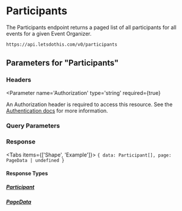 


# Participants

The Participants endpoint returns a paged list of all participants for all events for a given Event Organizer.

```bash filename="Example"
https://api.letsdothis.com/v0/participants
```

## Parameters for "Participants"


### Headers

<Parameter 
  name='Authorization' 
  type='string' 
  required={true} 
>
  An Authorization header is required to access this resource. See the [Authentication docs](/gettingStarted/authentication) for more  information.
</Parameter>

### Query Parameters

<DefaultQueryParameters />

### Response

<Tabs items={['Shape', 'Example']}>
  <Tab>
    ```
    {
      data: Participant[],
      page: PageData | undefined
    }
    ```
  </Tab>
  <Tab>
    <ExampleContent />
  </Tab>
</Tabs>

#### Response Types

##### [Participant](/common/participant)

<Participant />

##### [PageData](/common/pageData)

<PageData />